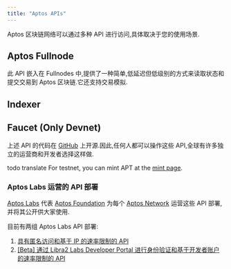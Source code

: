 ```yaml
---
title: "Aptos APIs"
---
```


Aptos 区块链网络可以通过多种 API 进行访问,具体取决于您的使用场景.

## Aptos Fullnode


此 API 嵌入在 Fullnodes 中,提供了一种简单,低延迟但低级别的方式来读取状态和提交交易到 Aptos 区块链.它还支持交易模拟.

<CardGrid>
  <LinkCard href="/zh/build/apis/fullnode-rest-api?network=mainnet" title="Aptos Fullnode REST API（主网）" description="Aptos Fullnode REST API 的主网 API playground" />

  <LinkCard href="/zh/build/apis/fullnode-rest-api?network=testnet" title="Aptos Fullnode REST API（测试网）" description="Aptos Fullnode REST API 的测试网 API playground" />

  <LinkCard href="/zh/build/apis/fullnode-rest-api?network=devnet" title="Aptos Fullnode REST API（开发网）" description="Aptos Fullnode REST API 的开发网 API playground" />
</CardGrid>

## Indexer

<CardGrid>
  <LinkCard
    href="/zh/build/indexer"
    title="Indexer GraphQL API"
    description="GraphQL API 提供可传参数可定制的 GraphQL 接口，用于从 Aptos 区块链读取状态。
它非常适合与 NFTs、Aptos Objects 或自定义 Move 合约进行交互。
在这里了解更多关于 Indexer 支持的 GraphQL API。"
  />

  <LinkCard
    href="/zh/build/indexer/txn-stream"
    title="Transaction Stream API"
    description="这个 GRPC API 将历史和实时交易数据流式传输到索引处理器。
它正在被 Aptos Core Indexing 使用，也可以支持自定义应用程序特定的索引处理器
进行实时区块链数据处理。在这里了解更多。"
  />
</CardGrid>

## Faucet (Only Devnet)

<CardGrid>
  <LinkCard href="/zh/build/apis/faucet-api" title="Faucet API" description="该 API 提供在开发网和测试网上接收测试代币的能力。其主要目的是在将应用程序和 Move 合约部署到主网之前进行开发和测试。" />
</CardGrid>

上述 API 的代码在 [GitHub](https://github.com/aptos-labs/aptos-core) 上开源.因此,任何人都可以操作这些 API,全球有许多独立的运营商和开发者选择这样做.

todo translate
For testnet, you can mint APT at the [mint page](/zh/network/faucet).

### Aptos Labs 运营的 API 部署

[Aptos Labs](https://aptoslabs.com) 代表 [Aptos Foundation](https://aptosfoundation.org/) 为每个 [Aptos Network](/zh/network/nodes/networks) 运营这些 API 部署,并将其公开供大家使用.

目前有两组 Aptos Labs API 部署:

1. [具有匿名访问和基于 IP 的速率限制的 API](/zh/network/nodes/networks)
2. [\[Beta\] 通过 Libra2 Labs Developer Portal 进行身份验证和基于开发者账户的速率限制的 API](/zh/build/apis/libra2-core-developer-portal)
